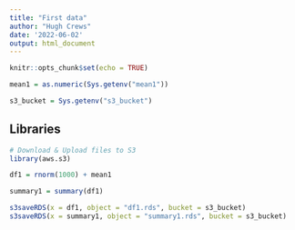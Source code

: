 ```yaml
---
title: "First data"
author: "Hugh Crews"
date: '2022-06-02'
output: html_document
---
```


```r
knitr::opts_chunk$set(echo = TRUE)

mean1 = as.numeric(Sys.getenv("mean1"))

s3_bucket = Sys.getenv("s3_bucket")

```

## Libraries

```r
# Download & Upload files to S3
library(aws.s3)

```

```r

df1 = rnorm(1000) + mean1

```



```r

summary1 = summary(df1)

```


```r

s3saveRDS(x = df1, object = "df1.rds", bucket = s3_bucket)
s3saveRDS(x = summary1, object = "summary1.rds", bucket = s3_bucket)

```